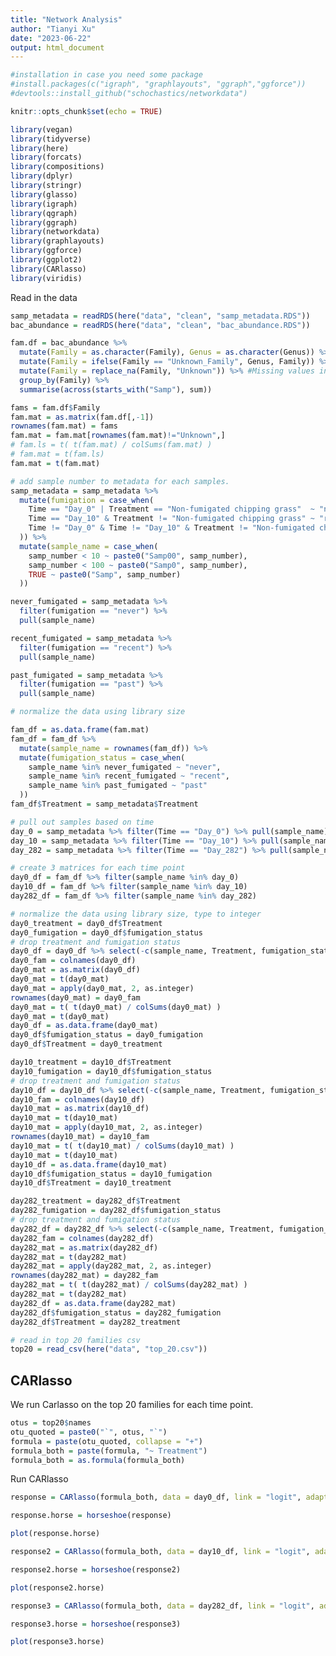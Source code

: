 ```yaml
---
title: "Network Analysis"
author: "Tianyi Xu"
date: "2023-06-22"
output: html_document
---
```


```r
#installation in case you need some package
#install.packages(c("igraph", "graphlayouts", "ggraph","ggforce"))
#devtools::install_github("schochastics/networkdata")
```

```r
knitr::opts_chunk$set(echo = TRUE)

library(vegan)
library(tidyverse)
library(here)
library(forcats)
library(compositions)
library(dplyr)
library(stringr)
library(glasso)
library(igraph)
library(qgraph)
library(ggraph)
library(networkdata)
library(graphlayouts)
library(ggforce)
library(ggplot2)
library(CARlasso)
library(viridis)
```


Read in the data

```r
samp_metadata = readRDS(here("data", "clean", "samp_metadata.RDS"))
bac_abundance = readRDS(here("data", "clean", "bac_abundance.RDS"))
```

```r
fam.df = bac_abundance %>% 
  mutate(Family = as.character(Family), Genus = as.character(Genus)) %>%
  mutate(Family = ifelse(Family == "Unknown_Family", Genus, Family)) %>%
  mutate(Family = replace_na(Family, "Unknown")) %>% #Missing values included in Unknown_Family level
  group_by(Family) %>%
  summarise(across(starts_with("Samp"), sum))  

fams = fam.df$Family
fam.mat = as.matrix(fam.df[,-1])
rownames(fam.mat) = fams
fam.mat = fam.mat[rownames(fam.mat)!="Unknown",]
# fam.ls = t( t(fam.mat) / colSums(fam.mat) )
# fam.mat = t(fam.ls)
fam.mat = t(fam.mat)

```

```r
# add sample number to metadata for each samples.
samp_metadata = samp_metadata %>%
  mutate(fumigation = case_when(
    Time == "Day_0" | Treatment == "Non-fumigated chipping grass"  ~ "never",
    Time == "Day_10" & Treatment != "Non-fumigated chipping grass" ~ "recent",
    Time != "Day_0" & Time != "Day_10" & Treatment != "Non-fumigated chipping grass" ~ "past"
  )) %>%
  mutate(sample_name = case_when(
    samp_number < 10 ~ paste0("Samp00", samp_number),
    samp_number < 100 ~ paste0("Samp0", samp_number),
    TRUE ~ paste0("Samp", samp_number)
  ))

never_fumigated = samp_metadata %>% 
  filter(fumigation == "never") %>%
  pull(sample_name)

recent_fumigated = samp_metadata %>%
  filter(fumigation == "recent") %>%
  pull(sample_name)

past_fumigated = samp_metadata %>%
  filter(fumigation == "past") %>%
  pull(sample_name)

# normalize the data using library size

fam_df = as.data.frame(fam.mat)
fam_df = fam_df %>%
  mutate(sample_name = rownames(fam_df)) %>%
  mutate(fumigation_status = case_when(
    sample_name %in% never_fumigated ~ "never",
    sample_name %in% recent_fumigated ~ "recent",
    sample_name %in% past_fumigated ~ "past"
  ))
fam_df$Treatment = samp_metadata$Treatment
```



```r
# pull out samples based on time
day_0 = samp_metadata %>% filter(Time == "Day_0") %>% pull(sample_name)
day_10 = samp_metadata %>% filter(Time == "Day_10") %>% pull(sample_name)
day_282 = samp_metadata %>% filter(Time == "Day_282") %>% pull(sample_name)

# create 3 matrices for each time point
day0_df = fam_df %>% filter(sample_name %in% day_0)
day10_df = fam_df %>% filter(sample_name %in% day_10)
day282_df = fam_df %>% filter(sample_name %in% day_282)

# normalize the data using library size, type to integer
day0_treatment = day0_df$Treatment
day0_fumigation = day0_df$fumigation_status
# drop treatment and fumigation status
day0_df = day0_df %>% select(-c(sample_name, Treatment, fumigation_status))
day0_fam = colnames(day0_df)
day0_mat = as.matrix(day0_df)
day0_mat = t(day0_mat)
day0_mat = apply(day0_mat, 2, as.integer)
rownames(day0_mat) = day0_fam
day0_mat = t( t(day0_mat) / colSums(day0_mat) )
day0_mat = t(day0_mat)
day0_df = as.data.frame(day0_mat)
day0_df$fumigation_status = day0_fumigation
day0_df$Treatment = day0_treatment

day10_treatment = day10_df$Treatment
day10_fumigation = day10_df$fumigation_status
# drop treatment and fumigation status
day10_df = day10_df %>% select(-c(sample_name, Treatment, fumigation_status))
day10_fam = colnames(day10_df)
day10_mat = as.matrix(day10_df)
day10_mat = t(day10_mat)
day10_mat = apply(day10_mat, 2, as.integer)
rownames(day10_mat) = day10_fam
day10_mat = t( t(day10_mat) / colSums(day10_mat) )
day10_mat = t(day10_mat)
day10_df = as.data.frame(day10_mat)
day10_df$fumigation_status = day10_fumigation
day10_df$Treatment = day10_treatment

day282_treatment = day282_df$Treatment
day282_fumigation = day282_df$fumigation_status
# drop treatment and fumigation status
day282_df = day282_df %>% select(-c(sample_name, Treatment, fumigation_status))
day282_fam = colnames(day282_df)
day282_mat = as.matrix(day282_df)
day282_mat = t(day282_mat)
day282_mat = apply(day282_mat, 2, as.integer)
rownames(day282_mat) = day282_fam
day282_mat = t( t(day282_mat) / colSums(day282_mat) )
day282_mat = t(day282_mat)
day282_df = as.data.frame(day282_mat)
day282_df$fumigation_status = day282_fumigation
day282_df$Treatment = day282_treatment
```

```r
# read in top 20 families csv
top20 = read_csv(here("data", "top_20.csv"))
```

## CARlasso 

We run Carlasso on the top 20 families for each time point. 

```r
otus = top20$names
otu_quoted = paste0("`", otus, "`")
formula = paste(otu_quoted, collapse = "+")
formula_both = paste(formula, "~ Treatment")
formula_both = as.formula(formula_both)
```

Run CARlasso

```r
response = CARlasso(formula_both, data = day0_df, link = "logit", adaptive = TRUE, n_iter = 1000)
```

```r
response.horse = horseshoe(response)
```

```r
plot(response.horse)
```


```r
response2 = CARlasso(formula_both, data = day10_df, link = "logit", adaptive = TRUE, n_iter = 1000)
```

```r
response2.horse = horseshoe(response2)
```

```r
plot(response2.horse)
```

```r
response3 = CARlasso(formula_both, data = day282_df, link = "logit", adaptive = TRUE, n_iter = 1000)
```

```r
response3.horse = horseshoe(response3)
```

```r
plot(response3.horse)
```

